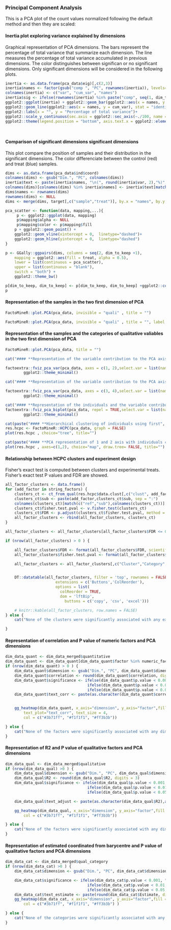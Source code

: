 



### **Principal Component Analysis**
This is a PCA plot of the count values normalized following the default method and then they are scaled:

#### **Inertia plot exploring variance explained by dimensions**

Graphical representation of PCA dimensions. The bars represent the percentage of total variance that summarize each dimension. 
The line measures the percentage of total variance accumulated in previous dimensions. The color distinguishes between significan or no significant dimensions. 
Only significant dimensions will be considered in the following plots.
```r
inertia <- as.data.frame(pca_data$eig)[,c(2,3)]
inertia$names <- factor(gsub("comp ", "PC", rownames(inertia)), levels= gsub("comp ", "PC", rownames(inertia)))
colnames(inertia) <- c("var", "cum_var", "names")
inertia$sig <- ifelse(rownames(inertia) %in% paste("comp", seq(1, dim_to_keep)), "significant", "no_significant")
ggplot2::ggplot(inertia) + ggplot2::geom_bar(ggplot2::aes(x = names, y = var, fill = sig), stat = "identity") + 
ggplot2::geom_line(ggplot2::aes(x = names, y = cum_var), stat = "identity", group = 1)+ 
ggplot2::labs(x = "", y = "Percentage of total variance")+ 
ggplot2::scale_y_continuous(sec.axis = ggplot2::sec_axis(~./100, name = "Cumulative percentage of variance", labels = scales::percent)) + 
ggplot2::theme(legend.position = "bottom", axis.text.x = ggplot2::element_text(angle = 45, hjust = 1))




```


#### **Comparison of significant dimensions significant dimensions**

This plot compare the position of samples and their distribution in the significant dimensions. 
The color differenciate between the control (red) and treat (blue) samples. 

```r

dims <- as.data.frame(pca_data$ind$coord)
colnames(dims) <- gsub("Dim.", "PC", colnames(dims))
inertia$text <- paste(inertia$names, "\n(", round(inertia$var, 2),"%)", sep = "")
colnames(dims)[colnames(dims) %in% inertia$names] <- inertia$text[match(colnames(dims), inertia$names)]
dims$names <- rownames(dims)
rownames(dims) <- NULL
dims <- merge(dims, target[,c("sample","treat")], by.x = "names", by.y ="sample")

pca_scatter <- function(data, mapping,...){
	 p <- ggplot2::ggplot(data, mapping)  
	 p$mapping$alpha <- NULL
	 p$mapping$color <- p$mapping$fill
	p + ggplot2::geom_point() + 
	ggplot2::geom_vline(xintercept = 0,  linetype="dashed")+ 
	ggplot2::geom_hline(yintercept = 0,  linetype="dashed")
}

p <- GGally::ggpairs(dims, columns = seq(2, dim_to_keep +1),  
	mapping = ggplot2::aes(fill = treat, alpha = 0.5),
	lower = list(continuous = pca_scatter),
	upper = list(continuous = "blank"), 
	switch = "both") + 
	ggplot2::theme_bw() 

p[dim_to_keep, dim_to_keep] <- p[dim_to_keep, dim_to_keep] +ggplot2::coord_flip()
p
```

#### **Representation of the samples in the two first dimension of PCA** 
```r
FactoMineR::plot.PCA(pca_data, invisible = "quali" , title = "")
``` 

```r
FactoMineR::plot.PCA(pca_data, invisible = "quali" , title = "", label = "none", habillage = "treat")
```

#### **Representation of the samples and the categories of qualitative valiables in the two first dimension of PCA** 

```r

FactoMineR::plot.PCA(pca_data, title = "")
```


```r
cat("#### **Representation of the variable contribution to the PCA axis 1 and 2**")

factoextra::fviz_pca_var(pca_data, axes = c(1, 2),select.var = list(name=numeric_factors), col.var="steelblue", title="") +
		ggplot2::theme_minimal()

``` 

```r
cat("#### **Representation of the variable contribution to the PCA axis 3 and 4**")

factoextra::fviz_pca_var(pca_data, axes = c(3, 4),select.var = list(name=numeric_factors), col.var="steelblue", title="") +
		ggplot2::theme_minimal()

``` 


```r
cat("#### **Representation of the individuals and the variable contribution to the PCA axis 1 and 2**")
factoextra::fviz_pca_biplot(pca_data, repel = TRUE,select.var = list(name=numeric_factors), col.var="steelblue", title="") +
		ggplot2::theme_minimal()

```

```r
cat(paste("#### **Hierarchical clustering of individuals using first", dim_to_keep, "significant PCA dimensions**",sep=' '))
res.hcpc <- FactoMineR::HCPC(pca_data, graph = FALSE)
plot(res.hcpc , choice="tree", title="")

```

```r
cat(paste("#### **PCA representation of 1 and 2 axis with individuals coloured by its cluster membership. The first ", dim_to_keep, "significant PCA dimensions are used for HCPC**",sep=' '))
plot(res.hcpc , axes=c(1,2), choice="map", draw.tree= FALSE, title="")
```


#### **Relationship between HCPC clusters and experiment design**
Fisher's exact test is computed between clusters and experimental treats. Fisher's exact test P values and FDR are showed. 
```r

all_factor_clusters <- data.frame()
for (add_factor in string_factors) {
	clusters_ct <- ct_from_qual(res.hcpc$data.clust[,c("clust", add_factor)])
	clusters_ct$sub <- paste(add_factor,clusters_ct$sub, sep = ":")
	colnames(clusters_ct)[match(c("ref","sub"),colnames(clusters_ct))] <- c("Cluster","Category")
	clusters_ct$fisher.test.pval <- v.fisher.test(clusters_ct)
	clusters_ct$FDR <- p.adjust(clusters_ct$fisher.test.pval, method = "BH")
	all_factor_clusters <- rbind(all_factor_clusters, clusters_ct)
}

all_factor_clusters <- all_factor_clusters[all_factor_clusters$FDR <= 0.05,]

if (nrow(all_factor_clusters) > 0 ) {

	all_factor_clusters$FDR <- format(all_factor_clusters$FDR, scientific = TRUE, digits = 3)
	all_factor_clusters$fisher.test.pval <- format(all_factor_clusters$fisher.test.pval, scientific = TRUE, digits = 3)

	all_factor_clusters <- all_factor_clusters[,c("Cluster","Category","fisher.test.pval", "FDR")]


	DT::datatable(all_factor_clusters, filter = 'top', rownames = FALSE, 
                      extensions = c('Buttons','ColReorder'),
                      options = list(
                        colReorder = TRUE,
                        dom = 'lftBip',
                          buttons = c('copy', 'csv', 'excel')))

	# knitr::kable(all_factor_clusters, row.names = FALSE)
} else {
	cat("None of the clusters were significantly associated with any experimental group")

}

```

#### **Representation of correlation and P value of numeric factors and PCA dimensions**

```r
dim_data_quant <- dim_data_merged$quantitative
dim_data_quant <- dim_data_quant[dim_data_quant$factor %in% numeric_factors,]
if (nrow(dim_data_quant) > 0 ) {
	dim_data_quant$dimension <- gsub("Dim.", "PC", dim_data_quant$dimension)
	dim_data_quant$correlation <- round(dim_data_quant$correlation, digits = 2)
	dim_data_quant$significance <- ifelse(dim_data_quant$p.value < 0.001, "***",
					                ifelse(dim_data_quant$p.value < 0.01, "**",
				                    ifelse(dim_data_quant$p.value < 0.05, "*", "")))
	dim_data_quant$text_corr <- paste(as.character(dim_data_quant$correlation),as.character(dim_data_quant$significance), sep = " ")


	gg_heatmap(dim_data_quant, x_axis="dimension", y_axis="factor",fill = "correlation", 
		text_plot="text_corr", text_size = 4,
		col = c("#3b71ff", "#f1f1f1", "#ff3b3b"))

} else {
	cat("None of the factors were significantly associated with any dimension")
}
```

#### **Representation of R2 and P value of qualitative factors and PCA dimensions**

```r

dim_data_qual <- dim_data_merged$qualitative
if (nrow(dim_data_qual) >0 ) {
	dim_data_qual$dimension <- gsub("Dim.", "PC", dim_data_qual$dimension)
	dim_data_qual$R2 <- round(dim_data_qual$R2, digits = 3)
	dim_data_qual$significance <- ifelse(dim_data_qual$p.value < 0.001, "***",
					                ifelse(dim_data_qual$p.value < 0.01, "**",
				                    ifelse(dim_data_qual$p.value < 0.05, "*", "")))

	dim_data_qual$text_adjust <- paste(as.character(dim_data_qual$R2),as.character(dim_data_qual$significance), sep = " ")

	gg_heatmap(dim_data_qual, x_axis="dimension", y_axis="factor",fill = "R2", text_plot="text_adjust", text_size = 4,
		col = c("#3b71ff", "#f1f1f1", "#ff3b3b"))

} else {
	cat("None of the factors were significantly associated with any dimension")
}
```

#### **Representation of estimated coordinated from barycentre and P value of qualitative factors and PCA dimensions**

```r

dim_data_cat <- dim_data_merged$qual_category
if (nrow(dim_data_cat) >0 ) {
	dim_data_cat$dimension <- gsub("Dim.", "PC", dim_data_cat$dimension)

	dim_data_cat$significance <- ifelse(dim_data_cat$p.value < 0.001, "***",
					                ifelse(dim_data_cat$p.value < 0.01, "**",
				                    ifelse(dim_data_cat$p.value < 0.05, "*", "")))
	dim_data_cat$text_estimate <- paste(round(dim_data_cat$Estimate, digits = 4),dim_data_cat$significance, sep = " ")
	gg_heatmap(dim_data_cat, x_axis="dimension", y_axis="factor",fill = "Estimate", text_plot="text_estimate", text_size = 4,
		col = c("#3b71ff", "#f1f1f1", "#ff3b3b") )

} else {
	cat("None of the categories were significantly associated with any dimension")
}
```
